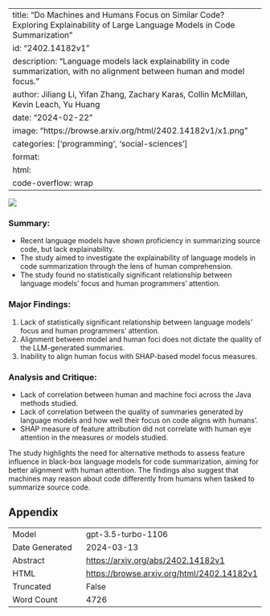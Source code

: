 
---
title: "Do Machines and Humans Focus on Similar Code? Exploring Explainability of Large Language Models in Code Summarization"
id: "2402.14182v1"
description: "Language models lack explainability in code summarization, with no alignment between human and model focus."
author: Jiliang Li, Yifan Zhang, Zachary Karas, Collin McMillan, Kevin Leach, Yu Huang
date: "2024-02-22"
image: "https://browse.arxiv.org/html/2402.14182v1/x1.png"
categories: ['programming', 'social-sciences']
format:
  html:
    code-overflow: wrap
---

![](https://browse.arxiv.org/html/2402.14182v1/x1.png)

### **Summary:**
- Recent language models have shown proficiency in summarizing source code, but lack explainability.
- The study aimed to investigate the explainability of language models in code summarization through the lens of human comprehension.
- The study found no statistically significant relationship between language models' focus and human programmers' attention.

### Major Findings:
1. Lack of statistically significant relationship between language models' focus and human programmers' attention.
2. Alignment between model and human foci does not dictate the quality of the LLM-generated summaries.
3. Inability to align human focus with SHAP-based model focus measures.

### Analysis and Critique:
- Lack of correlation between human and machine foci across the Java methods studied.
- Lack of correlation between the quality of summaries generated by language models and how well their focus on code aligns with humans'.
- SHAP measure of feature attribution did not correlate with human eye attention in the measures or models studied.

The study highlights the need for alternative methods to assess feature influence in black-box language models for code summarization, aiming for better alignment with human attention. The findings also suggest that machines may reason about code differently from humans when tasked to summarize source code.

## Appendix

|          |          |
|----------|----------|
| Model     | gpt-3.5-turbo-1106       |
| Date Generated     | 2024-03-13       |
| Abstract | [https://arxiv.org/abs/2402.14182v1](https://arxiv.org/abs/2402.14182v1)        |
| HTML     | [https://browse.arxiv.org/html/2402.14182v1](https://browse.arxiv.org/html/2402.14182v1)       |
| Truncated       | False       |
| Word Count       | 4726       |